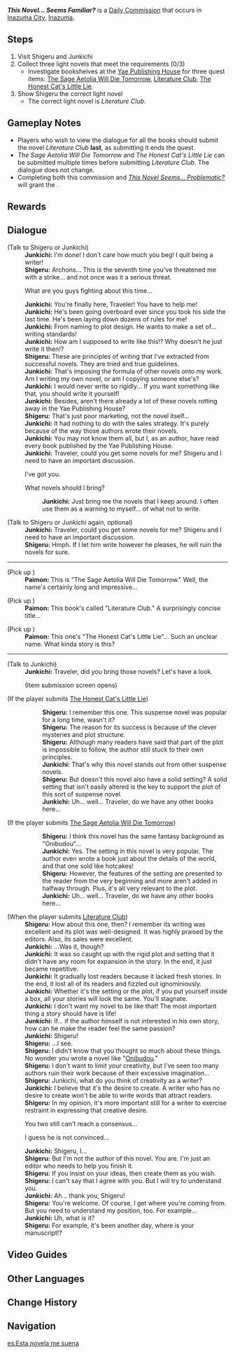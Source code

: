 {{Quest Infobox
|id            = 22017
|type          = Commission
|image         = Commission This Novel Seems... Problematic?.png
|npc           = Junkichi
|startLocation = [[Narukami Island]], [[Inazuma]]
|region        = Inazuma
|area          = Narukami Island
|subarea       = Inazuma City
|requirement   = Supporting [[Shigeru]]'s opinion in [[Is This Novel Amazing?]]
|prev          = Is This Novel Amazing?
|next          = Storytelling Method
|otherRewards  = *AR-Dependent Rewards
*Completing both this commission and [[This Novel Seems... Problematic?]] will grant achievement [[Editorial Opinion]]
|characters    = Traveler; Junkichi; Shigeru; Paimon
}}
'''''This Novel... Seems Familiar?''''' is a [[Daily Commission]] that occurs in [[Inazuma City]], [[Inazuma]].

==Steps==
# Visit Shigeru and Junkichi
# Collect three light novels that meet the requirements (0/3)
#* Investigate bookshelves at the [[Yae Publishing House]] for three quest items: [[The Sage Aetolia Will Die Tomorrow]], [[Literature Club]], [[The Honest Cat's Little Lie]].
# Show Shigeru the correct light novel
#* The correct light novel is ''Literature Club''.

==Gameplay Notes==
* Players who wish to view the dialogue for all the books should submit the novel ''Literature Club'' '''last''', as submitting it ends the quest.
* ''The Sage Aetolia Will Die Tomorrow'' and ''The Honest Cat's Little Lie'' can be submitted multiple times before submitting ''Literature Club''. The dialogue does not change.
* Completing both this commission and ''[[This Novel Seems... Problematic?]]'' will grant the {{Achievement|Editorial Opinion}}.

==Rewards==
{{Commission Rewards|full}}

==Dialogue==
{{Quest Description|Junkichi, a writer at the Yae Publishing House, seems to be having a problem he's never encountered before...}}
{{Dialogue Start}}
;(Talk to Shigeru or Junkichi)
:'''Junkichi:''' I'm done! I don't care how much you beg! I quit being a writer!
:'''Shigeru:''' Archons... This is the seventh time you've threatened me with a strike... and not once was it a serious threat.
:{{DIcon}} What are you guys fighting about this time...
:'''Junkichi:''' You're finally here, Traveler! You have to help me!
:'''Junkichi:''' He's been going overboard ever since you took his side the last time. He's been laying down dozens of rules for me!
:'''Junkichi:''' From naming to plot design. He wants to make a set of... writing standards!
:'''Junkichi:''' How am I supposed to write like this!? Why doesn't he just write it then!?
:'''Shigeru:''' These are principles of writing that I've extracted from successful novels. They are tried and true guidelines.
:'''Junkichi:''' That's imposing the formula of other novels onto my work. Am I writing my own novel, or am I copying someone else's?
:'''Junkichi:''' I would never write so rigidly... If you want something like that, you should write it yourself!
:'''Junkichi:''' Besides, aren't there already a lot of these novels rotting away in the Yae Publishing House?
:'''Shigeru:''' That's just poor marketing, not the novel itself...
:'''Junkichi:''' It had nothing to do with the sales strategy. It's purely because of the way those authors wrote their novels.
:'''Junkichi:''' You may not know them all, but I, as an author, have read every book published by the Yae Publishing House.
:'''Junkichi:''' Traveler, could you get some novels for me? Shigeru and I need to have an important discussion.
:{{DIcon}} I've got you.
:{{DIcon}} What novels should I bring?
::'''Junkichi:''' Just bring me the novels that I keep around. I often use them as a warning to myself... of what not to write.

;(Talk to Shigeru or Junkichi again, optional)
:'''Junkichi:''' Traveler, could you get some novels for me? Shigeru and I need to have an important discussion.
:'''Shigeru:''' Hmph. If I let him write however he pleases, he will ruin the novels for sure.
----
;(Pick up {{Item|The Sage Aetolia Will Die Tomorrow}})
:'''Paimon:''' This is "The Sage Aetolia Will Die Tomorrow." Well, the name's certainly long and impressive...

;(Pick up {{Item|Literature Club}})
:'''Paimon:''' This book's called "Literature Club." A surprisingly concise title...

;(Pick up {{Item|The Honest Cat's Little Lie}})
:'''Paimon:''' This one's "The Honest Cat's Little Lie"... Such an unclear name. What kinda story is this?
----
;(Talk to Junkichi)
:'''Junkichi:''' Traveler, did you bring those novels? Let's have a look.
:;(Item submission screen opens)

;(If the player submits [[The Honest Cat's Little Lie]])
::'''Shigeru:''' I remember this one. This suspense novel was popular for a long time, wasn't it?
::'''Shigeru:''' The reason for its success is because of the clever mysteries and plot structure.
::'''Shigeru:''' Although many readers have said that part of the plot is impossible to follow, the author still stuck to their own principles.
::'''Junkichi:''' That's why this novel stands out from other suspense novels.
::'''Shigeru:''' But doesn't this novel also have a solid setting? A solid setting that isn't easily altered is the key to support the plot of this sort of suspense novel.
::'''Junkichi:''' Uh... well... Traveler, do we have any other books here...
:;(Dialogue ends)

;(If the player submits [[The Sage Aetolia Will Die Tomorrow]])
::'''Shigeru:''' I think this novel has the same fantasy background as "Onibudou"...
::'''Junkichi:''' Yes. The setting in this novel is very popular. The author even wrote a book just about the details of the world, and that one sold like hotcakes!
::'''Shigeru:''' However, the features of the setting are presented to the reader from the very beginning and more aren't added in halfway through. Plus, it's all very relevant to the plot.
::'''Junkichi:''' Uh... well... Traveler, do we have any other books here...
:;(Dialogue ends)

;(When the player submits [[Literature Club]])
:'''Shigeru:''' How about this one, then? I remember its writing was excellent and its plot was well-designed. It was highly praised by the editors. Also, its sales were excellent.
:'''Junkichi:''' ...Was it, though?
:'''Junkichi:''' It was so caught up with the rigid plot and setting that it didn't have any room for expansion in the story. In the end, it just became repetitive.
:'''Junkichi:''' It gradually lost readers because it lacked fresh stories. In the end, it lost all of its readers and fizzled out ignominiously.
:'''Junkichi:''' Whether it's the setting or the plot, if you put yourself inside a box, all your stories will look the same. You'll stagnate.
:'''Junkichi:''' I don't want my novel to be like that! The most important thing a story should have is life!
:'''Junkichi:''' If... if the author himself is not interested in his own story, how can he make the reader feel the same passion?
:'''Junkichi:''' Shigeru!
:'''Shigeru:''' ...I see.
:'''Shigeru:''' I didn't know that you thought so much about these things. No wonder you wrote a novel like "[[Onibudou]]."
:'''Shigeru:''' I don't want to limit your creativity, but I've seen too many authors ruin their work because of their excessive imagination...
:'''Shigeru:''' Junkichi, what do you think of creativity as a writer?
:'''Junkichi:''' I believe that it's the desire to create. A writer who has no desire to create won't be able to write words that attract readers.
:'''Shigeru:''' In my opinion, it's more important still for a writer to exercise restraint in expressing that creative desire.
:{{DIcon}} You two still can't reach a consensus...
:{{DIcon}} I guess he is not convinced...
:'''Junkichi:''' Shigeru, I...
:'''Shigeru:''' But I'm not the author of this novel. You are. I'm just an editor who needs to help you finish it.
:'''Shigeru:''' If you insist on your ideas, then create them as you wish.
:'''Shigeru:''' I can't say that I agree with you. But I will try to understand you.
:'''Junkichi:''' Ah... thank you, Shigeru!
:'''Shigeru:''' You're welcome. Of course, I get where you're coming from. But you need to understand my position, too. For example...
:'''Junkichi:''' Uh, what is it?
:'''Shigeru:''' For example, it's been another day, where is your manuscript!?
{{Dialogue End}}

==Video Guides==
{{EVT
|video1   = https://youtu.be/i-tLgu5HT9w
|caption1 = "Editorial Opinion" Achievement
}}

==Other Languages==
{{Other Languages
|en      = This Novel... Seems Familiar?
|zhs     = 这本小说…好像看过？
|zhs_rm  = Zhè Běn Xiǎoshuō... Hǎoxiàng Kànguò?
|zht     = 這本小說…好像看過？
|zht_rm  = Zhè Běn Xiǎoshuō... Hǎoxiàng Kànguò?
|zh_tl   = This Novel... I Seem to Have Read It?
|ja      = この小説…読んだことあるかも？
|ja_rm   = Kono Shousetsu... Yonda Koto Aru ka mo?
|ja_tl   = This Novel... Might Have Been Read Before?
|ko      = 이 소설… 어디서 본 것 같은데?
|ko_tl   = This Novel... Seems Familiar?
|es      = Esta novela me suena
|es_tl   = This Novel is Familiar to Me
|fr      = Un roman... familier&nbsp;?
|fr_tl   = A... Familiar Novel?
|ru      = Этот роман... выглядит знакомо?
|ru_tl   = This Novel... Seems Familiar?
|th      = นิยายเล่มนี้...ดูเหมือนจะเคยอ่านมาแล้ว?
|th_rm   = 
|th_tl   = This Novel... Seems to be Read Already?
|vi      = Hình Như Đã Đọc Tiểu Thuyết Này Rồi?
|vi_tl   = 
|de      = Dieser Roman&nbsp;... Kommt er dir bekannt vor?
|de_tl   = This Novel... Does it seem Familiar to You?
|id      = Novel Ini... Kok Familier Sekali?
|id_tl   = This Novel... Why is it So Familiar?
|pt      = Esse Romance... Parece Familiar?
|pt_tl   = That Novel... Seems Familiar?
|tr      = Bu Roman... Tanıdık Geldi mi?
|tr_tl   = This Novel... Appears Familiar?
|it      = Questo romanzo... sembra familiare?
|it_tl   = 
}}

==Change History==
{{Change History|2.0}}

==Navigation==
{{Commission Navbox|Inazuma|In Series}}

[[es:Esta novela me suena]]